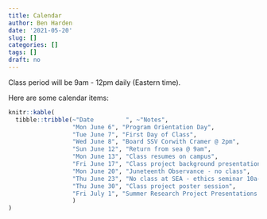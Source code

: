 ```yaml
---
title: Calendar
author: Ben Harden
date: '2021-05-20'
slug: []
categories: []
tags: []
draft: no
---
```


Class period will be 9am - 12pm daily (Eastern time).

Here are some calendar items:

```r
knitr::kable(
  tibble::tribble(~"Date         ", ~"Notes",
                  "Mon June 6", "Program Orientation Day",
                  "Tue June 7", "First Day of Class",
                  "Wed June 8", "Board SSV Corwith Cramer @ 2pm",
                  "Sun June 12", "Return from sea @ 9am",
                  "Mon June 13", "Class resumes on campus",
                  "Fri June 17", "Class project background presentations",
                  "Mon June 20", "Juneteenth Observance - no class",
                  "Thu June 23", "No class at SEA - ethics seminar 10a-1p @ WHOI",
                  "Thu June 30", "Class project poster session",
                  "Fri July 1", "Summer Research Project Presentations + last day of class"
                  )
)
```